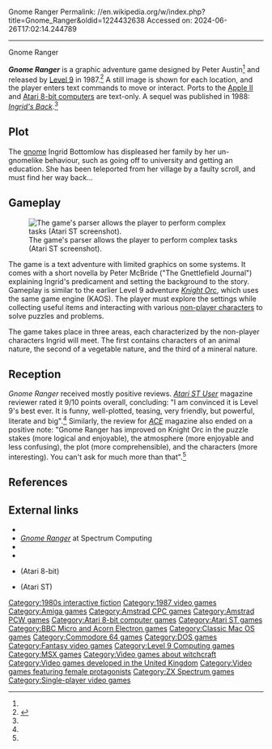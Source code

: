 Gnome Ranger
Permalink: //en.wikipedia.org/w/index.php?title=Gnome_Ranger&oldid=1224432638
Accessed on: 2024-06-26T17:02:14.244789



------
Gnome Ranger
{{Infobox video game
|title = Gnome Ranger
|image = Gnome Ranger coverart.png
|developer = [[Level 9 Computing]]
|designer = Peter Austin<ref name="giantlist"/>
|artist = Godfrey Dowson
|programmer = Mike Austin
|publisher = Level 9
|released = 1987
|engine = KAOS
|genre = [[Adventure game|Adventure]]
|modes = [[Single-player]]
|platforms = [[Amiga]], [[Amstrad CPC]], [[Amstrad PCW]], [[Macintosh]], [[Atari 8-bit computers|Atari 8-bit]], [[Atari ST]], [[BBC Micro]], [[MSX]], [[Commodore 64]], [[MS-DOS]], [[ZX Spectrum]]
}}

'''''Gnome Ranger''''' is a graphic adventure game designed by Peter Austin<ref name="giantlist"/> and released by [[Level 9 Computing|Level 9]] in 1987.<ref name="moby">{{cite web|url=http://www.mobygames.com/game/gnome-ranger|title=Gnome Ranger|publisher=mobygames.com|accessdate=2009-08-27}}</ref> A still image is shown for each location, and the player enters text commands to move or interact. Ports to the [[Apple II]] and [[Atari 8-bit computers]] are text-only. A sequel was published in 1988: ''[[Ingrid's Back]]''.<ref name=moby/>

==Plot==
The [[gnome]] Ingrid Bottomlow has displeased her family by her un-gnomelike behaviour, such as going off to university and getting an education. She has been teleported from her village by a faulty scroll, and must find her way back…

==Gameplay==
[[File:Gnome_Ranger_Atari_ST_screenshot.png|thumb|left|The game's parser allows the player to perform complex tasks (Atari ST screenshot).]]

The game is a text adventure with limited graphics on some systems. It comes with a short novella by Peter McBride ("The Gnettlefield Journal") explaining Ingrid's predicament and setting the background to the story. Gameplay is similar to the earlier Level 9 adventure ''[[Knight Orc]]'', which uses the same game engine (KAOS). The player must explore the settings while collecting useful items and interacting with various [[non-player character]]s to solve puzzles and problems.

The game takes place in three areas, each characterized by the non-player characters Ingrid will meet. The first contains characters of an animal nature, the second of a vegetable nature, and the third of a mineral nature.

==Reception==
''Gnome Ranger'' received mostly positive reviews. ''[[Atari ST User]]'' magazine reviewer rated it 9/10 points overall, concluding: "I am convinced it is Level 9's best ever. It is funny, well-plotted, teasing, very friendly, but powerful, literate and big".<ref name="atariSTuser"/> Similarly, the review for ''[[ACE_(magazine)|ACE]]'' magazine also ended on a positive note: "Gnome Ranger has improved on Knight Orc in the puzzle stakes (more logical and enjoyable), the atmosphere (more enjoyable and less confusing), the plot (more comprehensible), and the characters (more interesting). You can't ask for much more than that".<ref name="ace"/>

==References==
{{reflist|refs=
<ref name="giantlist">{{cite web|title=The Giant List of Classic Game Programmers|url=https://dadgum.com/giantlist/|last1=Hague|first1=James}}</ref>
<ref name="atariSTuser">{{cite journal |title=Gnome on the range |journal=Atari ST User |date=December 1987 |page=18 |url=http://www.atarimania.com/reviews/hi_res/gnome_ranger_review_atari_st_user.jpg}}</ref>
<ref name="ace">{{cite journal |title=Gnome Ranger |journal=Advanced Computer Entertainment |date=December 1987 |page=93 |url=https://archive.org/details/ace-magazine-03/page/n92/mode/1up?view=theater}}</ref>

}}

==External links==
*{{IFDB|id=5hdwldttesn3qnn8}}
*[https://spectrumcomputing.co.uk/entry/6357/ZX-Spectrum/Gnome_Ranger ''Gnome Ranger''] at Spectrum Computing
*{{lemon64 game|id=1062}}
*{{Lemon Amiga game|id=457}}
*{{Atarimania|id=2232}} (Atari 8-bit)
*{{Atarimania|id=9447}} (Atari ST)
{{Level 9}}

[[Category:1980s interactive fiction]]
[[Category:1987 video games]]
[[Category:Amiga games]]
[[Category:Amstrad CPC games]]
[[Category:Amstrad PCW games]]
[[Category:Atari 8-bit computer games]]
[[Category:Atari ST games]]
[[Category:BBC Micro and Acorn Electron games]]
[[Category:Classic Mac OS games]]
[[Category:Commodore 64 games]]
[[Category:DOS games]]
[[Category:Fantasy video games]]
[[Category:Level 9 Computing games]]
[[Category:MSX games]]
[[Category:Video games about witchcraft]]
[[Category:Video games developed in the United Kingdom]]
[[Category:Video games featuring female protagonists]]
[[Category:ZX Spectrum games]]
[[Category:Single-player video games]]